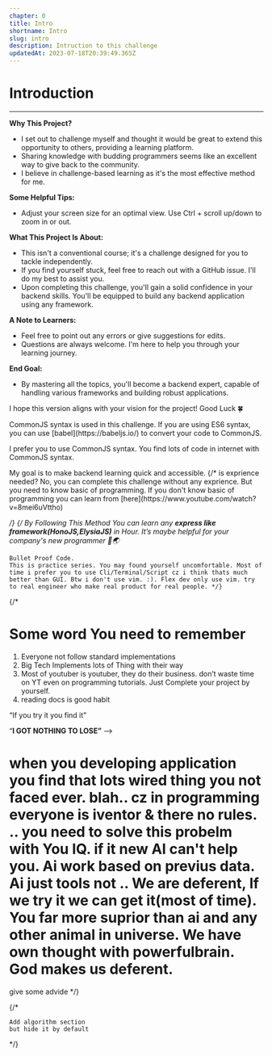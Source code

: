 ```yaml
---
chapter: 0
title: Intro
shortname: Intro
slug: intro
description: Intruction to this challenge
updatedAt: 2023-07-18T20:39:49.365Z
---
```


# Introduction
<hr/>

**Why This Project?**
- I set out to challenge myself and thought it would be great to extend this opportunity to others, providing a learning platform.
- Sharing knowledge with budding programmers seems like an excellent way to give back to the community.
- I believe in challenge-based learning as it's the most effective method for me.

**Some Helpful Tips:**
- Adjust your screen size for an optimal view. Use Ctrl + scroll up/down to zoom in or out.

**What This Project Is About:**
- This isn't a conventional course; it's a challenge designed for you to tackle independently.
- If you find yourself stuck, feel free to reach out with a GitHub issue. I'll do my best to assist you.
- Upon completing this challenge, you'll gain a solid confidence in your backend skills. You'll be equipped to build any backend application using any framework.

**A Note to Learners:**
- Feel free to point out any errors or give suggestions for edits.
- Questions are always welcome. I'm here to help you through your learning journey.

**End Goal:**
- By mastering all the topics, you'll become a backend expert, capable of handling various frameworks and building robust applications.

I hope this version aligns with your vision for the project! Good Luck 🍀


 
<Callout type="info" emoji="⚠️">
  CommonJS syntax is used in this challenge. If you are using ES6 syntax, you can use [babel](https://babeljs.io/) to convert your code to CommonJS.

  I prefer you to use CommonJS syntax. You find lots of code in internet with CommonJS syntax. 
</Callout>

<Callout emoji="🍪">
    My goal is to make backend learning quick and accessible. 
</Callout>
{/* 
    is exprience needed? 
    No, you can complete this challenge without any exprience.
    But you need to know basic of programming.
    If you don't know basic of programming you can learn from [here](https://www.youtube.com/watch?v=8mei6uVttho)

*/}
{/* *By Following This Method You can learn any **express like framework(HonoJS,ElysiaJS)** in Hour. It’s maybe helpful for your company's new programmer 🍣🌏*


    Bullet Proof Code.
    This is practice series. You may found yourself uncomfortable. Most of time i prefer you to use Cli/Terminal/Script cz i think thats much better than GUI. Btw i don't use vim. :). Flex dev only use vim. try to real engineer who make real product for real people. */}

{/* 


# Some word You need to remember

1. Everyone not follow standard implementations
2. Big Tech Implements lots of Thing with their way
3. Most of youtuber is youtuber, they do their business. don’t waste time on YT even on programming tutorials. Just Complete your project by yourself.
4. reading docs is good habit

“If you try it you find it”

“**I GOT NOTHING TO LOSE”** 
-->

# when you developing application you find that lots wired thing you not faced ever. blah.. cz in programming everyone is iventor & there no rules. .. you need to solve this probelm with You IQ. if it new AI can't help you. Ai work based on previus data. Ai just tools not .. We are deferent, If we try it we can get it(most of time). You far more suprior than ai and any other animal in universe. We have own thought with powerfulbrain. God makes us deferent.
give some advide */}

{/* 

    Add algorithm section
    but hide it by default

*/}